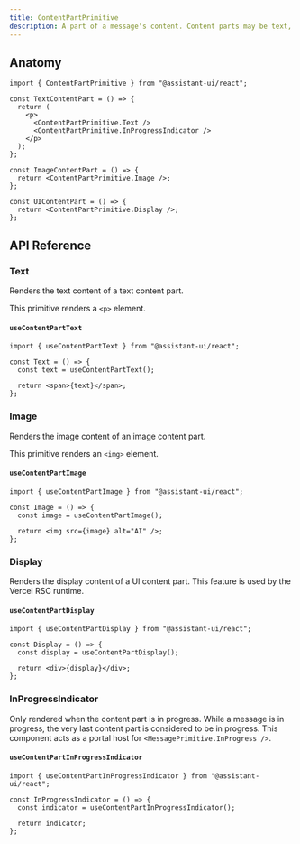 ```yaml
---
title: ContentPartPrimitive
description: A part of a message's content. Content parts may be text, image, tool call or UI elements.
---
```


## Anatomy

```tsx
import { ContentPartPrimitive } from "@assistant-ui/react";

const TextContentPart = () => {
  return (
    <p>
      <ContentPartPrimitive.Text />
      <ContentPartPrimitive.InProgressIndicator />
    </p>
  );
};

const ImageContentPart = () => {
  return <ContentPartPrimitive.Image />;
};

const UIContentPart = () => {
  return <ContentPartPrimitive.Display />;
};
```

## API Reference

### Text

Renders the text content of a text content part.

This primitive renders a `<p>` element.

#### `useContentPartText`

```tsx
import { useContentPartText } from "@assistant-ui/react";

const Text = () => {
  const text = useContentPartText();

  return <span>{text}</span>;
};
```

### Image

Renders the image content of an image content part.

This primitive renders an `<img>` element.

#### `useContentPartImage`

```tsx
import { useContentPartImage } from "@assistant-ui/react";

const Image = () => {
  const image = useContentPartImage();

  return <img src={image} alt="AI" />;
};
```

### Display

Renders the display content of a UI content part. This feature is used by the Vercel RSC runtime.

#### `useContentPartDisplay`

```tsx
import { useContentPartDisplay } from "@assistant-ui/react";

const Display = () => {
  const display = useContentPartDisplay();

  return <div>{display}</div>;
};
```

### InProgressIndicator

Only rendered when the content part is in progress. While a message is in progress, the very last content part is considered to be in progress. This component acts as a portal host for `<MessagePrimitive.InProgress />`.

#### `useContentPartInProgressIndicator`

```tsx
import { useContentPartInProgressIndicator } from "@assistant-ui/react";

const InProgressIndicator = () => {
  const indicator = useContentPartInProgressIndicator();

  return indicator;
};
```
